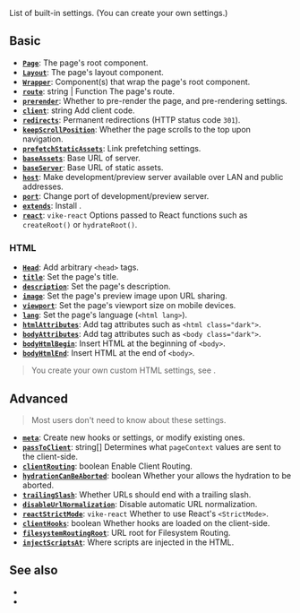 
List of built-in settings. (You can <Link href="/meta">create your own settings</Link>.)


## Basic

- [**`Page`**](/Page): The page's root component.
- [**`Layout`**](/Layout): The page's layout component.
- [**`Wrapper`**](/Wrapper): Component(s) that wrap the page's root component.
- [**`route`**](/routing): <TextType>string | Function</TextType> The page's route.
- [**`prerender`**](/prerender): Whether to <Link href="/pre-rendering">pre-render</Link> the page, and pre-rendering settings.
- [**`client`**](/client): <TextType>string</TextType> Add client code.
- [**`redirects`**](/redirects): Permanent redirections (HTTP status code `301`).
- [**`keepScrollPosition`**](/keepScrollPosition): Whether the page scrolls to the top upon navigation.
- [**`prefetchStaticAssets`**](/prefetchStaticAssets): Link prefetching settings.
- [**`baseAssets`**](/base-url): Base URL of server.
- [**`baseServer`**](/base-url): Base URL of static assets.
- [**`host`**](/host): Make development/preview server available over LAN and public addresses.
- [**`port`**](/port): Change port of development/preview server.
- [**`extends`**](/extends): Install <Link href="/extensions" />.
- [**`react`**](/react-setting): `vike-react` Options passed to React functions such as `createRoot()` or `hydrateRoot()`.

### HTML

- [**`Head`**](/Head): Add arbitrary `<head>` tags.
- [**`title`**](/title): Set the page's title.
- [**`description`**](/description): Set the page's description.
- [**`image`**](/image): Set the page's preview image upon URL sharing.
- [**`viewport`**](/viewport): Set the page's viewport size on mobile devices.
- [**`lang`**](/lang): Set the page's language (`<html lang>`).
- [**`htmlAttributes`**](/htmlAttributes): Add tag attributes such as `<html class="dark">`.
- [**`bodyAttributes`**](/bodyAttributes): Add tag attributes such as `<body class="dark">`.
- [**`bodyHtmlBegin`**](/bodyHtmlBegin): Insert HTML at the beginning of `<body>`.
- [**`bodyHtmlEnd`**](/bodyHtmlEnd): Insert HTML at the end of `<body>`.

> You create your own custom HTML settings, see <Link href="/head-tags#custom-settings" />.


## Advanced

> Most users don't need to know about these settings.

- [**`meta`**](/meta): Create new hooks or settings, or modify existing ones.
- [**`passToClient`**](/passToClient): <TextType>string[]</TextType> Determines what `pageContext` values are sent to the client-side.
- [**`clientRouting`**](/clientRouting): <TextType>boolean</TextType> Enable <Link href="/client-routing">Client Routing</Link>.
- [**`hydrationCanBeAborted`**](/hydrationCanBeAborted): <TextType>boolean</TextType>  Whether your <Link text="UI framework" href="/ui-frameworks" /> allows the <Link href="/hydration">hydration</Link> to be aborted.
- [**`trailingSlash`**](/url-normalization): Whether URLs should end with a trailing slash.
- [**`disableUrlNormalization`**](/url-normalization): Disable automatic URL normalization.
- [**`reactStrictMode`**](/reactStrictMode): `vike-react` Whether to use React's `<StrictMode>`.
- [**`clientHooks`**](/clientHooks): <TextType>boolean</TextType> Whether hooks are loaded on the client-side.
- [**`filesystemRoutingRoot`**](/filesystemRoutingRoot): URL root for <Link href="/filesystem-routing">Filesystem Routing</Link>.
- [**`injectScriptsAt`**](/injectScriptsAt): Where scripts are injected in the HTML.


## See also

 - <Link href="/hooks" />
 - <Link href="/config" />
